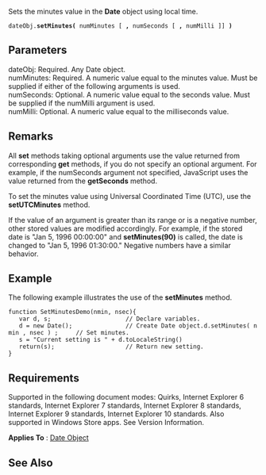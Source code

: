 Sets the minutes value in the '''Date''' object using local time.

 dateObj.'''setMinutes(''' numMinutes [ ''',''' numSeconds [ ''',''' numMilli ]] ''')'''

==Parameters==
; dateObj: Required. Any Date object.
; numMinutes: Required. A numeric value equal to the minutes value. Must be supplied if either of the following arguments is used.
; numSeconds: Optional. A numeric value equal to the seconds value. Must be supplied if the numMilli argument is used.
; numMilli: Optional. A numeric value equal to the milliseconds value.

==Remarks==
All '''set''' methods taking optional arguments use the value returned from corresponding '''get''' methods, if you do not specify an optional argument. For example, if the numSeconds argument not specified, JavaScript uses the value returned from the '''getSeconds''' method.

To set the minutes value using Universal Coordinated Time (UTC), use the '''setUTCMinutes''' method.

If the value of an argument is greater than its range or is a negative number, other stored values are modified accordingly. For example, if the stored date is "Jan 5, 1996 00:00:00" and '''setMinutes(90)''' is called, the date is changed to "Jan 5, 1996 01:30:00." Negative numbers have a similar behavior.


==Example==
The following example illustrates the use of the '''setMinutes''' method.

 function SetMinutesDemo(nmin, nsec){
    var d, s;                     // Declare variables.
    d = new Date();               // Create Date object.d.setMinutes( nmin , nsec ) ;     // Set minutes.
    s = "Current setting is " + d.toLocaleString() 
    return(s);                    // Return new setting.
 }

==Requirements==
Supported in the following document modes: Quirks, Internet Explorer 6 standards, Internet Explorer 7 standards, Internet Explorer 8 standards, Internet Explorer 9 standards, Internet Explorer 10 standards. Also supported in Windows Store apps. See Version Information.

'''Applies To''' : [[Date|Date Object]]


==See Also==

              

              

              
